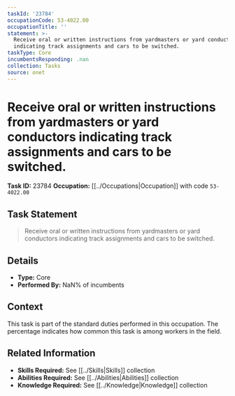 ```yaml
---
taskId: '23784'
occupationCode: 53-4022.00
occupationTitle: ''
statement: >-
  Receive oral or written instructions from yardmasters or yard conductors
  indicating track assignments and cars to be switched.
taskType: Core
incumbentsResponding: .nan
collection: Tasks
source: onet
---
```

# Receive oral or written instructions from yardmasters or yard conductors indicating track assignments and cars to be switched.

**Task ID:** 23784
**Occupation:** [[../Occupations|Occupation]] with code `53-4022.00`

## Task Statement

> Receive oral or written instructions from yardmasters or yard conductors indicating track assignments and cars to be switched.

## Details

- **Type:** Core
- **Performed By:** NaN% of incumbents

## Context

This task is part of the standard duties performed in this occupation. The percentage indicates how common this task is among workers in the field.

## Related Information

- **Skills Required:** See [[../Skills|Skills]] collection
- **Abilities Required:** See [[../Abilities|Abilities]] collection
- **Knowledge Required:** See [[../Knowledge|Knowledge]] collection
